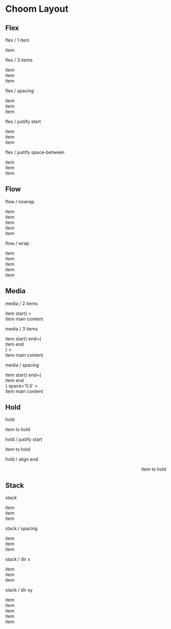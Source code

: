 

<Meta title="Choom Layout" />

<style>{`
  section.s {
    padding: 2rem;
    margin: 1rem 0 2rem;
    border: 1px solid #ccc;
    border-radius: 0.25rem;
  }

  section.c {
    height: 20rem;
    border: 1px dashed #ccc;
    border-radius: 0.25rem;
  }

  div.x {
    padding: 1.5rem 3rem;
    background: #666;
    color: #fff;
    border-radius: 0.25rem;
  }

  h2 { 
    border: none !important;
   }
`}</style>

# Choom Layout


## Flex

<section className="s">
  <p>flex / 1 item</p>
  <Flex>
    <div className='x'>item</div>
  </Flex>

  <p>flex / 3 items</p>
  <Flex>
    <div className='x'>item</div>
    <div className='x'>item</div>
    <div className='x'>item</div>
  </Flex>

  <p>flex / spacing</p>
  <Flex space='0.5'>
    <div className='x'>item</div>
    <div className='x'>item</div>
    <div className='x'>item</div>
  </Flex>

  <p>flex / justify start </p>
  <Flex justify='start'>
    <div className='x'>item</div>
    <div className='x'>item</div>
    <div className='x'>item</div>
  </Flex>

  <p>flex / justify space-between </p>
  <Flex justify='space-between'>
    <div className='x'>item</div>
    <div className='x'>item</div>
    <div className='x'>item</div>
  </Flex>
</section>


## Flow

<section className="s">
  <p>flow / nowrap</p>
  <Flow justify='start'>
    <div className='x'>item</div>
    <div className='x'>item</div>
    <div className='x'>item</div>
    <div className='x'>item</div>
    <div className='x'>item</div>
  </Flow>

  <p>flow / wrap</p>
  <Flow justify='start' wrap>
    <div className='x'>item</div>
    <div className='x'>item</div>
    <div className='x'>item</div>
    <div className='x'>item</div>
    <div className='x'>item</div>
  </Flow>
</section>


## Media

<section className="s">
  <p>media / 2 items</p>
  <Media
    start={<div className='x'>item start</div>}
  >
    <div className='x'>item main content</div>
  </Media>

  <p>media / 3 items</p>
  <Media
    start={<div className='x'>item start</div>}
    end={<div className='x'>item end</div>}
  >
    <div className='x'>item main content</div>
  </Media>

  <p>media / spacing</p>
  <Media
    start={<div className='x'>item start</div>}
    end={<div className='x'>item end</div>}
    space='0.5'
  >
    <div className='x'>item main content</div>
  </Media>
</section>


## Hold

<section className="s">
  <p>hold</p>
  <section className="c">
    <Hold>
      <div className='x'>item to hold</div>
    </Hold>
  </section>

  <p>hold / justify start</p>
  <section className="c">
    <Hold justify='start'>
      <div className='x'>item to hold</div>
    </Hold>
  </section>

  <p>hold / align end</p>
  <section className="c">
    <Hold align='end'>
      <div className='x'>item to hold</div>
    </Hold>
  </section>
</section>


## Stack

<section className="s">
  <p>stack</p>
  <Stack>
    <div className='x'>item</div>
    <div className='x'>item</div>
    <div className='x'>item</div>
  </Stack>

  <p>stack / spacing</p>
  <Stack space='0.5'>
    <div className='x'>item</div>
    <div className='x'>item</div>
    <div className='x'>item</div>
  </Stack>

  <p>stack / dir x</p>
  <Stack dir='x'>
    <div className='x' style={{ display: 'inline-block' }}>item</div>
    <div className='x' style={{ display: 'inline-block' }}>item</div>
    <div className='x' style={{ display: 'inline-block' }}>item</div>
  </Stack>

  <p>stack / dir xy</p>
  <Stack dir='xy'>
    <div className='x' style={{ display: 'inline-block' }}>item</div>
    <div className='x' style={{ display: 'inline-block' }}>item</div>
    <div className='x' style={{ display: 'inline-block' }}>item</div>
    <div className='x' style={{ display: 'inline-block' }}>item</div>
    <div className='x' style={{ display: 'inline-block' }}>item</div>
  </Stack>
</section>
